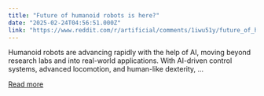 ```yaml
---
title: "Future of humanoid robots is here?"
date: "2025-02-24T04:56:51.000Z"
link: "https://www.reddit.com/r/artificial/comments/1iwu51y/future_of_humanoid_robots_is_here/"
---
```


Humanoid robots are advancing rapidly with the help of AI, moving beyond research labs and into real-world applications. With AI-driven control systems, advanced locomotion, and human-like dexterity, ...

[Read more](https://www.reddit.com/r/artificial/comments/1iwu51y/future_of_humanoid_robots_is_here/)
